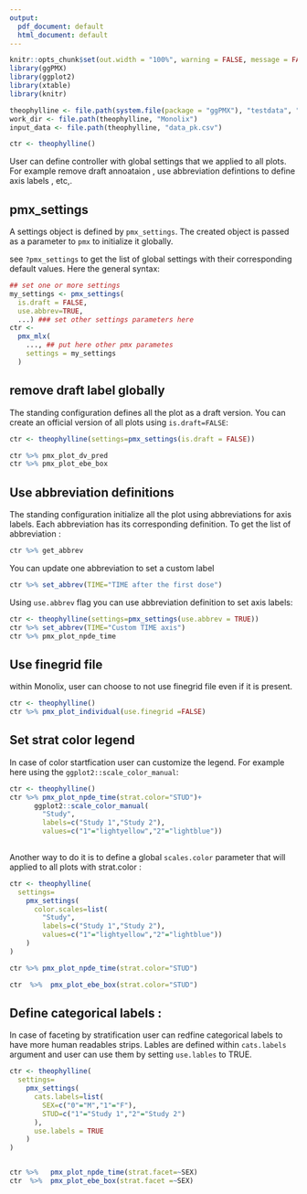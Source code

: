 ```yaml
---
output:
  pdf_document: default
  html_document: default
---
```

```r
knitr::opts_chunk$set(out.width = "100%", warning = FALSE, message = FALSE)
library(ggPMX)
library(ggplot2)
library(xtable)
library(knitr)

theophylline <- file.path(system.file(package = "ggPMX"), "testdata", "theophylline")
work_dir <- file.path(theophylline, "Monolix")
input_data <- file.path(theophylline, "data_pk.csv")

ctr <- theophylline()
```

User can define controller with global settings that we applied to all plots. For example remove draft annoataion , use abbreviation defintions to define axis labels , etc,. 

## pmx_settings

A settings object is defined by `pmx_settings`. The created object is passed as a parameter to `pmx` to initialize it globally.

see `?pmx_settings`  to get the list of global settings with their corresponding default values. Here the general syntax:

```r

## set one or more settings
my_settings <- pmx_settings(
  is.draft = FALSE,
  use.abbrev=TRUE,
  ...) ### set other settings parameters here 
ctr <-
  pmx_mlx(
    ..., ## put here other pmx parametes 
    settings = my_settings
  ) 
```


## remove draft label globally 

The standing configuration defines all the plot as a draft version. You can create an official version of all plots using `is.draft=FALSE`:

```r

ctr <- theophylline(settings=pmx_settings(is.draft = FALSE))

ctr %>% pmx_plot_dv_pred
ctr %>% pmx_plot_ebe_box


```


## Use abbreviation definitions 

The standing configuration initialize all the plot using abbreviations for axis labels. Each abbreviation has its corresponding definition. To get the list of abbreviation : 

```r
ctr %>% get_abbrev
```
You can update one abbreviation to set a custom label 

```r
ctr %>% set_abbrev(TIME="TIME after the first dose")
```

Using `use.abbrev` flag you can use abbreviation definition to set axis labels:

```r
ctr <- theophylline(settings=pmx_settings(use.abbrev = TRUE))
ctr %>% set_abbrev(TIME="Custom TIME axis")
ctr %>% pmx_plot_npde_time


```

## Use finegrid file 

within Monolix, user can choose to not use finegrid file even if it is present. 

```r
ctr <- theophylline()
ctr %>% pmx_plot_individual(use.finegrid =FALSE)


```

## Set strat color legend

In case of color startfication user can customize the legend. For example here using the `ggplot2::scale_color_manual`:

```r
ctr <- theophylline()
ctr %>% pmx_plot_npde_time(strat.color="STUD")+ 
      ggplot2::scale_color_manual(
        "Study",
        labels=c("Study 1","Study 2"),
        values=c("1"="lightyellow","2"="lightblue"))
    

```

Another way to do it is to define a global `scales.color` parameter that will applied to all plots with strat.color :
```r

ctr <- theophylline(
  settings=
    pmx_settings(
      color.scales=list(
        "Study",
        labels=c("Study 1","Study 2"),
        values=c("1"="lightyellow","2"="lightblue"))
    )
)

ctr %>% pmx_plot_npde_time(strat.color="STUD")

ctr  %>%  pmx_plot_ebe_box(strat.color="STUD")
```


## Define categorical labels :

In case of faceting by stratification user can redfine categorical labels to have more human readables strips. Lables are defined within `cats.labels` argument and user can use them by setting `use.lables` to TRUE.

```r


ctr <- theophylline(
  settings=
    pmx_settings(
      cats.labels=list(
        SEX=c("0"="M","1"="F"),
        STUD=c("1"="Study 1","2"="Study 2")
      ),
      use.labels = TRUE
    )
)


ctr %>%   pmx_plot_npde_time(strat.facet=~SEX)
ctr  %>%  pmx_plot_ebe_box(strat.facet =~SEX)

```


